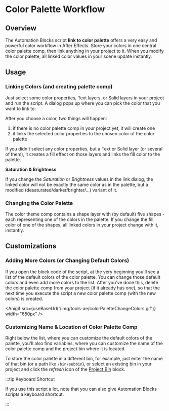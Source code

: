 


# Color Palette Workflow

## Overview
 
The Automation Blocks script **link to color palette** offers a very easy and powerful color workflow in After Effects. Store your colors in one central color palette comp, then link anything in your project to it. When you modify the color palette, all linked color values in your scene update instantly.

<Youtube id="G6QafG2KLZ0" square />

## Usage

### Linking Colors (and creating palette comp)

Just select some color properties, Text layers, or Solid layers in your project and run the script. A dialog pops up where you can pick the color that you want to link to: 

<RetinaImg src="/img/tools-ae/colorPaletteLinkDialog.png" alt="After Effects Script: Link to Color Palette"/>
  
After you choose a color, two things will happen:

1. if there is no color palette comp in your project yet, it will create one
2. it links the selected color properties to the chosen color of the color palette

If you didn't select any color properties, but a Text or Solid layer (or several of them), it creates a fill effect on those layers and links the fill color to the palette.

**Saturation & Brightness**

If you change the *Saturation* or *Brightness* values in the link dialog, the linked color will not be exactly the same color as in the palette, but a modified (desaturated/darker/brighter/...) variant of it.

### Changing the Color Palette

The color theme comp contains a shape layer with (by default) five shapes - each representing one of the colors in the palette. If you change the fill color of one of the shapes, all linked colors in your project change with it, instantly.


## Customizations

### Adding More Colors (or Changing Default Colors)

If you open the block code of the script, at the very beginning you'll see a list of the default colors of the color palette. You can change those default colors and even add more colors to the list. After you've done this, delete the color palette comp from your project (if it already has one), so that the next time you execute the script a new color palette comp (with the new colors) is created.

<Anigif src={useBaseUrl('/img/tools-ae/colorPaletteChangeColors.gif')} width="650px" />

### Customizing Name & Location of Color Palette Comp

Right below the list, where you can customize the default colors of the palette, you'll also find variables, where you can customize the name of the color palette comp and the project bin where it is located.
<RetinaImg src="/img/tools-ae/colorPaletteChangeCompName.png" alt="Custom Color Palette Name"/>

To store the color palette in a different bin, for example, just enter the name of that bin (or a path like `/bin/subbin`), or select an existing bin in your project and click the *refresh* icon of the [Project Bin](../block-reference/aeProjectItems.mdx##ae_itembin_path) block.


:::tip Keyboard Shortcut

If you use this script a lot, note that you can also give Automation Blocks scripts a keyboard shortcut.

:::

